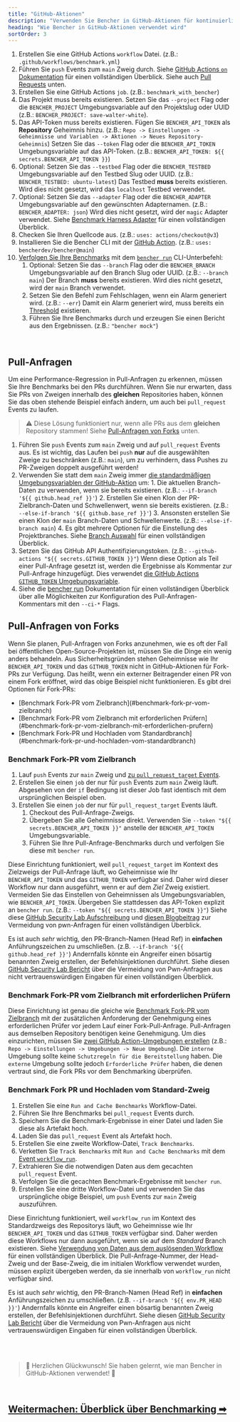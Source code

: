 ```yaml
---
title: "GitHub-Aktionen"
description: "Verwenden Sie Bencher in GitHub-Aktionen für kontinuierliches Benchmarking bei Pull Requests"
heading: "Wie Bencher in GitHub-Aktionen verwendet wird"
sortOrder: 3
---
```



<GitHubActions1 />

1. Erstellen Sie eine GitHub Actions `workflow` Datei. (z.B.: `.github/workflows/benchmark.yml`)
2. Führen Sie `push` Events zum `main` Zweig durch. Siehe [GitHub Actions `on` Dokumentation](https://docs.github.com/de/actions/using-workflows/workflow-syntax-for-github-actions#on) für einen vollständigen Überblick. Siehe auch [Pull Requests](#pull-requests) unten.
3. Erstellen Sie eine GitHub Actions `job`. (z.B.: `benchmark_with_bencher`)
4. Das Projekt muss bereits existieren. Setzen Sie das `--project` Flag oder die `BENCHER_PROJECT` Umgebungsvariable auf den Projektslug oder UUID (z.B.: `BENCHER_PROJECT: save-walter-white`).
5. Das API-Token muss bereits existieren. Fügen Sie `BENCHER_API_TOKEN` als **Repository** Geheimnis hinzu. (z.B.: `Repo -> Einstellungen -> Geheimnisse und Variablen -> Aktionen -> Neues Repository-Geheimnis`) Setzen Sie das `--token` Flag oder die `BENCHER_API_TOKEN` Umgebungsvariable auf das API-Token. (z.B.: `BENCHER_API_TOKEN: ${{ secrets.BENCHER_API_TOKEN }}`)
6. Optional: Setzen Sie das `--testbed` Flag oder die `BENCHER_TESTBED` Umgebungsvariable auf den Testbed Slug oder UUID.  (z.B.: `BENCHER_TESTBED: ubuntu-latest`) Das Testbed **muss** bereits existieren. Wird dies nicht gesetzt, wird das `localhost` Testbed verwendet.
7. Optional: Setzen Sie das `--adapter` Flag oder die `BENCHER_ADAPTER` Umgebungsvariable auf den gewünschten Adapternamen.  (z.B.: `BENCHER_ADAPTER: json`) Wird dies nicht gesetzt, wird der `magic` Adapter verwendet. Siehe [Benchmark Harness Adapter](/docs/de/explanation/adapters) für einen vollständigen Überblick.
8. Checken Sie Ihren Quellcode aus. (z.B.: `uses: actions/checkout@v3`)
9.  Installieren Sie die Bencher CLI mit der [GitHub Action](https://github.com/marketplace/actions/bencher-cli). (z.B.: `uses: bencherdev/bencher@main`)
10. [Verfolgen Sie Ihre Benchmarks](/docs/de/how-to/track-benchmarks) mit dem <code><a href="/docs/de/explanation/bencher-run">bencher run</a></code> CLI-Unterbefehl:
    1.  Optional: Setzen Sie das `--branch` Flag oder die `BENCHER_BRANCH` Umgebungsvariable auf den Branch Slug oder UUID. (z.B.: `--branch main`) Der Branch **muss** bereits existieren. Wird dies nicht gesetzt, wird der `main` Branch verwendet.
    2.  Setzen Sie den Befehl zum Fehlschlagen, wenn ein Alarm generiert wird. (z.B.: `--err`) Damit ein Alarm generiert wird, muss bereits ein [Threshold](/docs/de/explanation/thresholds) existieren.
    3.  Führen Sie Ihre Benchmarks durch und erzeugen Sie einen Bericht aus den Ergebnissen. (z.B.: `"bencher mock"`)

<br/>

## Pull-Anfragen

Um eine Performance-Regression in Pull-Anfragen zu erkennen, müssen Sie Ihre Benchmarks bei den PRs durchführen.
Wenn Sie nur erwarten, dass Sie PRs von Zweigen innerhalb des **gleichen** Repositories haben, können Sie das oben stehende Beispiel einfach ändern, um auch bei `pull_request` Events zu laufen.

> ⚠️ Diese Lösung funktioniert nur, wenn alle PRs aus dem **gleichen** Repository stammen!
> Siehe [Pull-Anfragen von Forks](#pull-anfragen-von-forks) unten.

<GitHubActions2 />

1. Führen Sie `push` Events zum `main` Zweig und auf `pull_request` Events aus. Es ist wichtig, das Laufen bei `push` **nur** auf die ausgewählten Zweige zu beschränken (z.B.: `main`), um zu verhindern, dass Pushes zu PR-Zweigen doppelt ausgeführt werden!
2. Verwenden Sie statt dem `main` Zweig immer [die standardmäßigen Umgebungsvariablen der GitHub-Aktion](https://docs.github.com/de/actions/learn-github-actions/variables#default-environment-variables) um:
        1. Die aktuellen Branch-Daten zu verwenden, wenn sie bereits existieren. (z.B.: `--if-branch '${{ github.head_ref }}'`)
        2. Erstellen Sie einen Klon der PR-Zielbranch-Daten und Schwellenwert, wenn sie bereits existieren. (z.B.: `--else-if-branch '${{ github.base_ref }}'`)
        3. Ansonsten erstellen Sie einen Klon der `main` Branch-Daten und Schwellenwerte. (z.B.: `--else-if-branch main`)
        4. Es gibt mehrere Optionen für die Einstellung des Projektbranches. Siehe [Branch Auswahl](/docs/de/explanation/branch-selection) für einen vollständigen Überblick.
3. Setzen Sie das GitHub API Authentifizierungstoken. (z.B.: `--github-actions "${{ secrets.GITHUB_TOKEN }}"`) Wenn diese Option als Teil einer Pull-Anfrage gesetzt ist, werden die Ergebnisse als Kommentar zur Pull-Anfrage hinzugefügt. Dies verwendet [die GitHub Actions `GITHUB_TOKEN` Umgebungsvariable](https://docs.github.com/de/actions/security-guides/automatic-token-authentication).
4. Siehe die [bencher run](/docs/de/explanation/bencher-run) Dokumentation für einen vollständigen Überblick über alle Möglichkeiten zur Konfiguration des Pull-Anfragen-Kommentars mit den `--ci-*` Flags.

## Pull-Anfragen von Forks

Wenn Sie planen, Pull-Anfragen von Forks anzunehmen, wie es oft der Fall bei öffentlichen Open-Source-Projekten ist,
müssen Sie die Dinge ein wenig anders behandeln.
Aus Sicherheitsgründen stehen Geheimnisse wie Ihr `BENCHER_API_TOKEN` und das `GITHUB_TOKEN` nicht in GitHub-Aktionen für Fork-PRs zur Verfügung.
Das heißt, wenn ein externer Beitragender einen PR von einem Fork eröffnet, wird das obige Beispiel nicht funktionieren.
Es gibt drei Optionen für Fork-PRs:

<ul>
  <li>[Benchmark Fork-PR vom Zielbranch](#benchmark-fork-pr-vom-zielbranch)</li>
  <li>[Benchmark Fork-PR vom Zielbranch mit erforderlichen Prüfern](#benchmark-fork-pr-vom-zielbranch-mit-erforderlichen-prufern)</li>
  <li>[Benchmark Fork-PR und Hochladen vom Standardbranch](#benchmark-fork-pr-und-hochladen-vom-standardbranch)</li>
</ul>

### Benchmark Fork-PR vom Zielbranch

<GitHubActions3 />

1. Lauf `push` Events zur `main` Zweig und [zu `pull_request_target` Events](https://docs.github.com/de/actions/using-workflows/events-that-trigger-workflows#pull_request_target).
2. Erstellen Sie einen `job` der nur für `push` Events zum `main` Zweig läuft. Abgesehen von der `if` Bedingung ist dieser Job fast identisch mit dem ursprünglichen Beispiel oben.
3. Erstellen Sie einen `job` der nur für `pull_request_target` Events läuft.
   1. Checkout des Pull-Anfrage-Zweigs.
   2. Übergeben Sie alle Geheimnisse direkt. Verwenden Sie `--token "${{ secrets.BENCHER_API_TOKEN }}"` anstelle der `BENCHER_API_TOKEN` Umgebungsvariable.
   3. Führen Sie Ihre Pull-Anfrage-Benchmarks durch und verfolgen Sie diese mit `bencher run`.

Diese Einrichtung funktioniert, weil `pull_request_target` im Kontext des Zielzweigs der Pull-Anfrage läuft,
wo Geheimnisse wie Ihr `BENCHER_API_TOKEN` und das `GITHUB_TOKEN` verfügbar sind.
Daher wird dieser Workflow nur dann ausgeführt, wenn er auf dem _Ziel_ Zweig existiert.
Vermeiden Sie das Einstellen von Geheimnissen als Umgebungsvariablen, wie `BENCHER_API_TOKEN`.
Übergeben Sie stattdessen das API-Token explizit an `bencher run`. (z.B.: `--token "${{ secrets.BENCHER_API_TOKEN }}"`)
Siehe diese [GitHub Security Lab Aufschreibung](https://securitylab.github.com/research/github-actions-preventing-pwn-requests/)
und [diesen Blogbeitrag](https://nathandavison.com/blog/github-actions-and-the-threat-of-malicious-pull-requests)
zur Vermeidung von pwn-Anfragen für einen vollständigen Überblick.

Es ist auch _sehr_ wichtig, den PR-Branch-Namen (Head Ref) in **einfachen** Anführungszeichen zu umschließen. (z.B. `--if-branch '${{ github.head_ref }}'`) Andernfalls könnte ein Angreifer einen bösartig benannten Zweig erstellen, der Befehlsinjektionen durchführt. Siehe diesen [GitHub Security Lab Bericht](https://securitylab.github.com/research/github-actions-untrusted-input/) über die Vermeidung von Pwn-Anfragen aus nicht vertrauenswürdigen Eingaben für einen vollständigen Überblick.

### Benchmark Fork-PR vom Zielbranch mit erforderlichen Prüfern

<GitHubActions4 />

Diese Einrichtung ist genau die gleiche wie [Benchmark Fork-PR vom Zielbranch](#benchmark-fork-pr-vom-zielbranch)
mit der zusätzlichen Anforderung der Genehmigung eines erforderlichen Prüfer vor jedem Lauf einer Fork-Pull-Anfrage.
Pull-Anfragen aus demselben Repository benötigen keine Genehmigung.
Um dies einzurichten, müssen Sie [zwei GitHub Action-Umgebungen erstellen](https://docs.github.com/de/actions/deployment/targeting-different-environments/using-environments-for-deployment#using-an-environment)
(z.B.: `Repo -> Einstellungen -> Umgebungen -> Neue Umgebung`).
Die `interne` Umgebung sollte keine `Schutzregeln für die Bereitstellung` haben.
Die `externe` Umgebung sollte jedoch `Erforderliche Prüfer` haben, die denen vertraut sind, die Fork PRs vor dem Benchmarking überprüfen.

### Benchmark Fork PR und Hochladen vom Standard-Zweig

<GitHubActions5 />

1. Erstellen Sie eine `Run and Cache Benchmarks` Workflow-Datei.
1. Führen Sie Ihre Benchmarks bei `pull_request` Events durch.
1. Speichern Sie die Benchmark-Ergebnisse in einer Datei und laden Sie diese als Artefakt hoch.
1. Laden Sie das `pull_request` Event als Artefakt hoch.
1. Erstellen Sie eine zweite Workflow-Datei, `Track Benchmarks`.
1. Verketten Sie `Track Benchmarks` mit `Run and Cache Benchmarks` mit dem [Event `workflow_run`](https://docs.github.com/de/actions/using-workflows/events-that-trigger-workflows#workflow_run).
1. Extrahieren Sie die notwendigen Daten aus dem gecachten `pull_request` Event.
1. Verfolgen Sie die gecachten Benchmark-Ergebnisse mit `bencher run`.
1. Erstellen Sie eine dritte Workflow-Datei und verwenden Sie das ursprüngliche obige Beispiel, um `push` Events zur `main` Zweig auszuführen.

Diese Einrichtung funktioniert, weil `workflow_run` im Kontext des Standardzweigs des Repositorys läuft,
wo Geheimnisse wie Ihr `BENCHER_API_TOKEN` und das `GITHUB_TOKEN` verfügbar sind.
Daher werden diese Workflows nur dann ausgeführt, wenn sie auf dem _Standard_ Branch existieren.
Siehe [Verwendung von Daten aus dem auslösenden Workflow](https://docs.github.com/de/actions/using-workflows/events-that-trigger-workflows#using-data-from-the-triggering-workflow) für einen vollständigen Überblick.
Die Pull-Anfrage-Nummer, der Head-Zweig und der Base-Zweig, die im initialen Workflow verwendet wurden, müssen explizit übergeben werden, da sie innerhalb von `workflow_run` nicht verfügbar sind.

Es ist auch _sehr_ wichtig, den PR-Branch-Namen (Head Ref) in **einfachen** Anführungszeichen zu umschließen. (z.B. `--if-branch '${{ env.PR_HEAD }}'`) Andernfalls könnte ein Angreifer einen bösartig benannten Zweig erstellen, der Befehlsinjektionen durchführt. Siehe diesen [GitHub Security Lab Bericht](https://securitylab.github.com/research/github-actions-untrusted-input/) über die Vermeidung von Pwn-Anfragen aus nicht vertrauenswürdigen Eingaben für einen vollständigen Überblick.

<br/>
<br/>

> 🐰 Herzlichen Glückwunsch! Sie haben gelernt, wie man Bencher in GitHub-Aktionen verwendet! 🎉

<br/>

<h2><a href="/docs/de/explanation/benchmarking">Weitermachen: Überblick über Benchmarking ➡</a></h2>
